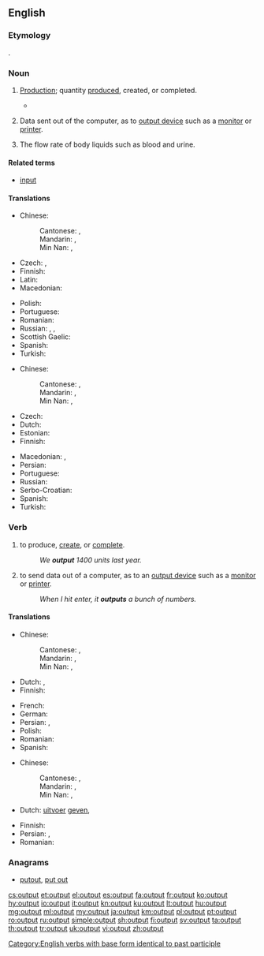 ==English==
{{wikipedia}}

===Etymology===
{{compound|out|put|lang=en}}.

===Noun===
{{en-noun|~}}

# {{context|economics|lang=en}} [[production|Production]]; quantity [[produce]]d, created, or completed.
#*{{quote-magazine|date=2013-08-03|volume=408|issue=8847|magazine={{w|The Economist}}
|title=[http://www.economist.com/news/finance-and-economics/21582498-america-has-changed-way-it-measures-gdp-boundary-problems Boundary problems]
|passage=Economics is a messy discipline: too fluid to be a science, too rigorous to be an art. Perhaps it is fitting that economists’ most-used metric, gross domestic product (GDP), is a tangle too. GDP measures the total value of '''output''' in an economic territory. Its apparent simplicity explains why it is scrutinised down to tenths of a percentage point every month.}}
#: {{usex|lang=en|The factory increased its '''output''' this year.}}
# {{context|computing|lang=en}} Data sent out of the computer, as to [[output device]] such as a [[monitor]] or [[printer]].
#: {{usex|lang=en|a six page '''output'''}}
# {{cx|medicine|lang=en}} The flow rate of body liquids such as blood and urine.

====Related terms====
* [[input]]

====Translations====
{{trans-top|production; quantity produced, created, or completed}}
* Chinese:
*: Cantonese: {{t|yue|輸出|sc=Hani}}, {{t|yue|输出|tr=syu1 ceot1|sc=Hani}}
*: Mandarin: {{t+|cmn|輸出|sc=Hani}}, {{t+|cmn|输出|tr=shūchū|sc=Hani}}
*: Min Nan: {{t|nan|輸出|sc=Hani}}, {{t|nan|输出|tr=su-chhut|sc=Hani}}
* Czech: {{t+|cs|výstup|m}}, {{t|cs|produkce|f}}
* Finnish: {{t+|fi|tuotanto}}
* Latin: {{t|la|fructus|m}}
* Macedonian: {{t|mk|производство|n|tr=proízvodstvo}}
{{trans-mid}}
* Polish: {{t+|pl|produkcja}}
* Portuguese: {{t+|pt|produção|f}}
* Romanian: {{t+|ro|producție|f}}
* Russian: {{t+|ru|произво́дство|n}}, {{t+|ru|проду́кция|f}}, {{t+|ru|вы́работка|f}}
* Scottish Gaelic: {{t|gd|toradh|m}}
* Spanish: {{t+|es|producción|f}}
* Turkish: {{t+|tr|çıktı}}
{{trans-bottom}}

{{trans-top|data sent out of the computer}}
* Chinese:
*: Cantonese: {{t|yue|輸出|sc=Hani}}, {{t|yue|输出|tr=syu1 ceot1|sc=Hani}}
*: Mandarin: {{t+|cmn|輸出|sc=Hani}}, {{t+|cmn|输出|tr=shūchū|sc=Hani}}
*: Min Nan: {{t|nan|輸出|sc=Hani}}, {{t|nan|输出|tr=su-chhut|sc=Hani}}
* Czech: {{t+|cs|výstup|m}}
* Dutch: {{t+|nl|uitvoer}}
* Estonian: {{t|et|väljund}}
* Finnish: {{t+|fi|tuloste}}
{{trans-mid}}
* Macedonian: {{t|mk|излезен податок|m|tr=ízlezen pódatok}}, {{t|mk|излезни податоци|p|tr=ízlezni podátoci}}
* Persian: {{t+|fa|بُرونداد}}
* Portuguese: {{t+|pt|saída|f|alt=saída (de dados/informação)}}
* Russian: {{t+|ru|вы́вод|m}}
* Serbo-Croatian: {{t|sh|izlazni podatak}}
* Spanish: {{t+|es|salida|f}}
* Turkish: {{t+|tr|çıktı}}
{{trans-bottom}}

===Verb===
{{en-verb|outputs|outputting|output|past2=outputted}}

# {{context|economics|lang=en}} to produce, [[create]], or [[complete]].
#: ''We '''output''' 1400 units last year.''
# {{context|computing|lang=en}} to send data out of a computer, as to an [[output device]] such as a [[monitor]] or [[printer]].
#: ''When I hit enter, it '''outputs''' a bunch of numbers.''

====Translations====
{{trans-top|produce or create}}
* Chinese:
*: Cantonese: {{t|yue|輸出|sc=Hani}}, {{t|yue|输出|tr=syu1 ceot1|sc=Hani}}
*: Mandarin: {{t+|cmn|輸出|sc=Hani}}, {{t+|cmn|输出|tr=shūchū|sc=Hani}}
*: Min Nan: {{t|nan|輸出|sc=Hani}}, {{t|nan|输出|tr=su-chhut|sc=Hani}}
* Dutch: {{t+|nl|produceren}}, {{t+|nl|opleveren}}
* Finnish: {{t+|fi|tuottaa}}
{{trans-mid}}
* French: {{t+|fr|produire}}
* German: {{t+|de|ausgeben}}
* Persian: {{t+|fa|فرآوردن}}, {{t+|fa|تولید}}
* Polish: {{t+|pl|produkować}}
* Romanian: {{t|ro|produce, crea}}
* Spanish: {{t+|es|producir}}
{{trans-bottom}}

{{trans-top|send data to out of a computer}}
* Chinese:
*: Cantonese: {{t|yue|輸出|sc=Hani}}, {{t|yue|输出|tr=syu1 ceot1|sc=Hani}}
*: Mandarin: {{t+|cmn|輸出|sc=Hani}}, {{t+|cmn|输出|tr=shūchū|sc=Hani}}
*: Min Nan: {{t|nan|輸出|sc=Hani}}, {{t|nan|输出|tr=su-chhut|sc=Hani}}
* Dutch: {{l|nl|als}} [[uitvoer]] [[geven]], {{t+|nl|uitvoeren}}
{{trans-mid}}
* Finnish: {{t|fi|tulostaa}}
* Persian: {{t|fa|بُروندادن}}, {{t+|fa|بُرونداد}}
* Romanian: {{t|ro|trimite la ieșire (date)|f}}
{{trans-bottom}}

===Anagrams===
* [[putout#English|putout]], [[put out#English|put out]]

[[Category:English verbs with base form identical to past participle]]

[[cs:output]]
[[et:output]]
[[el:output]]
[[es:output]]
[[fa:output]]
[[fr:output]]
[[ko:output]]
[[hy:output]]
[[io:output]]
[[it:output]]
[[kn:output]]
[[ku:output]]
[[lt:output]]
[[hu:output]]
[[mg:output]]
[[ml:output]]
[[my:output]]
[[ja:output]]
[[km:output]]
[[pl:output]]
[[pt:output]]
[[ro:output]]
[[ru:output]]
[[simple:output]]
[[sh:output]]
[[fi:output]]
[[sv:output]]
[[ta:output]]
[[th:output]]
[[tr:output]]
[[uk:output]]
[[vi:output]]
[[zh:output]]